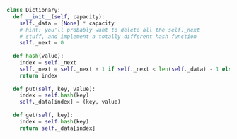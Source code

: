 ```python
class Dictionary:
  def __init__(self, capacity):
    self._data = [None] * capacity
    # hint: you'll probably want to delete all the self._next
    # stuff, and implement a totally different hash function
    self._next = 0
  
  def hash(value):
    index = self._next
    self._next = self._next + 1 if self._next < len(self._data) - 1 else 0
    return index
  
  def put(self, key, value):
    index = self.hash(key)
    self._data[index] = (key, value)
  
  def get(self, key):
    index = self.hash(key)
    return self._data[index]
```